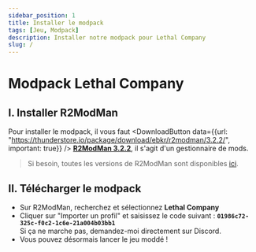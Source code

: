 ```yaml
---
sidebar_position: 1
title: Installer le modpack
tags: [Jeu, Modpack]
description: Installer notre modpack pour Lethal Company
slug: /
---
```



# Modpack Lethal Company

## I. Installer R2ModMan

Pour installer le modpack, il vous faut
<DownloadButton data={{url: "https://thunderstore.io/package/download/ebkr/r2modman/3.2.2/", important: true}} /> [**R2ModMan 3.2.2**](https://thunderstore.io/package/download/ebkr/r2modman/3.2.2/),
il s'agit d'un gestionnaire de mods.
> Si besoin, toutes les versions de R2ModMan sont disponibles [ici](https://thunderstore.io/package/ebkr/r2modman/versions/).

## II. Télécharger le modpack

* Sur R2ModMan, recherchez et sélectionnez **Lethal Company**
* Cliquer sur "Importer un profil" et saisissez le code suivant : **`01986c72-325c-f0c2-1c6e-21a004b03bb1`**<br/>
Si ça ne marche pas, demandez-moi directement sur Discord.
* Vous pouvez désormais lancer le jeu moddé !